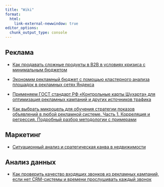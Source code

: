 ```yaml
---
title: "Wiki"
format:
  html:
    link-external-newwindow: true
editor_options: 
  chunk_output_type: console
---
```


## Реклама

* [Как продавать сложные продукты в В2В в условиях кризиса с минимальным бюджетом](https://platzkart.ru/portfolio/case-mtz/)

* [Экономим рекламный бюджет с помощью кластерного анализа площадок в рекламных сетях Яндекса](/wiki/ds_places_analysis.html)

* [Применяем ГОСТ стандарт РФ «Контрольные карты Шухарта» для оптимизация рекламных кампаний и других источников трафика](/wiki/shewhart_control_card_ydirect.html)

* [Как выбрать микроцель для обучения стратегии показов объявлений в любой рекламной системе. Часть 1. Корреляция и регрессия. Подробный разбор методологии с примерами](/wiki/correlatio.html)



## Маркетинг

* [Ситуационный анализ и сратегическая канва в недвижимости](https://platzkart.ru/portfolio/case-nedvizhimost-krasnodar/)



## Анализ данных

* [Как проверить качество входящих звонков из рекламных кампаний, если нет CRM-системы и времени прослушивать каждый звонок](/wiki/call_analysis.html)